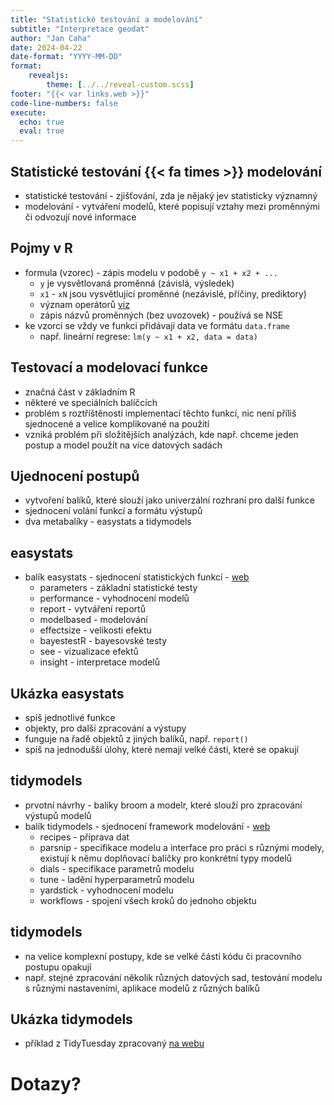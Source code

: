 ```yaml
---
title: "Statistické testování a modelování"
subtitle: "Interpretace geodat"
author: "Jan Caha"
date: 2024-04-22
date-format: "YYYY-MM-DD"
format: 
    revealjs:
        theme: [../../reveal-custom.scss]
footer: "{{< var links.web >}}"
code-line-numbers: false
execute:
  echo: true
  eval: true
---
```


## Statistické testování {{< fa times >}} modelování

- statistické testování - zjišťování, zda je nějaký jev statisticky významný
- modelování - vytváření modelů, které popisují vztahy mezi proměnnými či odvozují nové informace

## Pojmy v [R]{.software}

- formula (vzorec) - zápis modelu v podobě `y ~ x1 + x2 + ...`
  - `y` je vysvětlovaná proměnná (závislá, výsledek)
  - `x1` - `xN` jsou vysvětlující proměnné (nezávislé, příčiny, prediktory)
  - význam operátorů [viz](https://www.rdocumentation.org/packages/stats/versions/3.6.2/topics/formula)
  - zápis názvů proměnných (bez uvozovek) - používá se NSE
- ke vzorci se vždy ve funkci přidávají data ve formátu `data.frame`
  - např. lineární regrese: `lm(y ~ x1 + x2, data = data)` 

## Testovací a modelovací funkce

- značná část v základním [R]{.software}
- některé ve speciálních balíčcích
- problém s roztříštěností implementací těchto funkcí, nic není příliš sjednocené a velice komplikované na použití
- vzniká problém při složitějších analýzách, kde např. chceme jeden postup a model použít na více datových sadách

## Ujednocení postupů

- vytvoření balíků, které slouží jako univerzální rozhraní pro další funkce
- sjednocení volání funkcí a formátu výstupů
- dva metabalíky - [easystats]{.software} a [tidymodels]{.software}
  
## [easystats]{.software}

- balík [easystats]{.software} - sjednocení statistických funkcí - [web](https://easystats.github.io/easystats/)
  - [parameters]{.software} - základní statistické testy
  - [performance]{.software} - vyhodnocení modelů
  - [report]{.software} - vytváření reportů
  - [modelbased]{.software} - modelování
  - [effectsize]{.software} - velikosti efektu
  - [bayestestR]{.software} - bayesovské testy
  - [see]{.software} - vizualizace efektů
  - [insight]{.software} - interpretace modelů

## Ukázka [easystats]{.software}

- spíš jednotlivé funkce
- objekty, pro další zpracování a výstupy
- funguje na řadě objektů z jiných balíků, např. `report()`
- spíš na jednodušší úlohy, které nemají velké části, které se opakují

## [tidymodels]{.software}

- prvotní návrhy - balíky [broom]{.software} a [modelr]{.software}, které slouží pro zpracování výstupů modelů
- balík [tidymodels]{.software} - sjednocení framework modelování - [web](https://www.tidymodels.org/)
  - [recipes]{.software} - příprava dat
  - [parsnip]{.software} - specifikace modelu a interface pro práci s různými modely, existují k němu doplňovací balíčky pro konkrétní typy modelů
  - [dials]{.software} - specifikace parametrů modelu
  - [tune]{.software} - ladění hyperparametrů modelu
  - [yardstick]{.software} - vyhodnocení modelu
  - [workflows]{.software} - spojení všech kroků do jednoho objektu

## [tidymodels]{.software} 

- na velice komplexní postupy, kde se velké části kódu či pracovního postupu opakují
- např. stejné zpracování několik různých datových sad, testování modelu s různými nastaveními, aplikace modelů z různých balíků

## Ukázka [tidymodels]{.software}

- příklad z TidyTuesday zpracovaný [na webu](https://juliasilge.com/blog/palmer-penguins/)

# Dotazy?{.center}